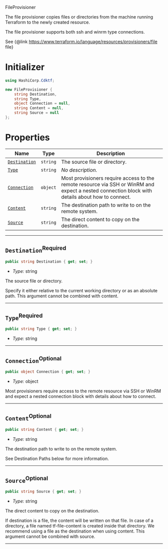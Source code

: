  FileProvisioner <a name="FileProvisioner" id="cdktf.FileProvisioner"></a>

The file provisioner copies files or directories from the machine running Terraform to the newly created resource.

The file provisioner supports both ssh and winrm type connections.

See {@link https://www.terraform.io/language/resources/provisioners/file file}

# Initializer <a name="Initializer" id="cdktf.FileProvisioner.Initializer"></a>

```csharp
using HashiCorp.Cdktf;

new FileProvisioner {
    string Destination,
    string Type,
    object Connection = null,
    string Content = null,
    string Source = null
};
```

# Properties <a name="Properties" id="Properties"></a>

| **Name** | **Type** | **Description** |
| --- | --- | --- |
| <code><a href="#cdktf.FileProvisioner.property.destination">Destination</a></code> | <code>string</code> | The source file or directory. |
| <code><a href="#cdktf.FileProvisioner.property.type">Type</a></code> | <code>string</code> | *No description.* |
| <code><a href="#cdktf.FileProvisioner.property.connection">Connection</a></code> | <code>object</code> | Most provisioners require access to the remote resource via SSH or WinRM and expect a nested connection block with details about how to connect. |
| <code><a href="#cdktf.FileProvisioner.property.content">Content</a></code> | <code>string</code> | The destination path to write to on the remote system. |
| <code><a href="#cdktf.FileProvisioner.property.source">Source</a></code> | <code>string</code> | The direct content to copy on the destination. |

---

## `Destination`<sup>Required</sup> <a name="Destination" id="cdktf.FileProvisioner.property.destination"></a>

```csharp
public string Destination { get; set; }
```

- *Type:* string

The source file or directory.

Specify it either relative to the current working directory or as an absolute path.
This argument cannot be combined with content.

---

## `Type`<sup>Required</sup> <a name="Type" id="cdktf.FileProvisioner.property.type"></a>

```csharp
public string Type { get; set; }
```

- *Type:* string

---

## `Connection`<sup>Optional</sup> <a name="Connection" id="cdktf.FileProvisioner.property.connection"></a>

```csharp
public object Connection { get; set; }
```

- *Type:* object

Most provisioners require access to the remote resource via SSH or WinRM and expect a nested connection block with details about how to connect.

---

## `Content`<sup>Optional</sup> <a name="Content" id="cdktf.FileProvisioner.property.content"></a>

```csharp
public string Content { get; set; }
```

- *Type:* string

The destination path to write to on the remote system.

See Destination Paths below for more information.

---

## `Source`<sup>Optional</sup> <a name="Source" id="cdktf.FileProvisioner.property.source"></a>

```csharp
public string Source { get; set; }
```

- *Type:* string

The direct content to copy on the destination.

If destination is a file, the content will be written on that file.
In case of a directory, a file named tf-file-content is created inside that directory.
We recommend using a file as the destination when using content.
This argument cannot be combined with source.

---
